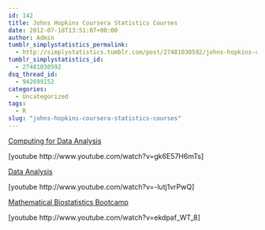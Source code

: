 ```yaml
---
id: 142
title: Johns Hopkins Coursera Statistics Courses
date: 2012-07-18T13:51:07+00:00
author: Admin
tumblr_simplystatistics_permalink:
  - http://simplystatistics.tumblr.com/post/27481030592/johns-hopkins-coursera-statistics-courses
tumblr_simplystatistics_id:
  - 27481030592
dsq_thread_id:
  - 942699152
categories:
  - Uncategorized
tags:
  - R
slug: "johns-hopkins-coursera-statistics-courses"
---
```

<a href="https://www.coursera.org/course/compdata" target="_blank">Computing for Data Analysis</a>

[youtube http://www.youtube.com/watch?v=gk6E57H6mTs]

<a href="https://www.coursera.org/course/dataanalysis" target="_blank">Data Analysis</a>

[youtube http://www.youtube.com/watch?v=-lutj1vrPwQ]

<a href="https://www.coursera.org/course/biostats" target="_blank">Mathematical Biostatistics Bootcamp</a>

[youtube http://www.youtube.com/watch?v=ekdpaf\_WT\_8]
